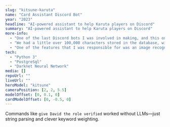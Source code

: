 ```yaml
---
slug: "kitsune-karuta"
name: "Card Assistant Discord Bot"
year: "2023"
headline: "AI-powered assistant to help Karuta players on Discord"
summary: "AI-powered assistant to help Karuta players on Discord"
more-info:
  - "One of the last Discord bots I was involved in making, and this one was a team effort. I worked with three of my friends with Github to create this bot."
  - "We had a little over 100,000 characters stored in the database, with a number of relationships between them to manage."
  - "One of the features that I was responsible for was an image recognition parser. I labeled about 100 images to train a small neural network on, and used that to assist with parsing an image of a maze from a minigame."
tech:
  - "Python 3"
  - "PostgreSql"
  - "Darknet Neural Network"
media: []
repoUrl: ""
liveUrl: ""
heroModel: "kitsune"
cameraPosition: [2, 2, 5.5]
modelOffset: [0, 0.1, 0]
cardModelOffset: [0, -0.5, 0]
---
```

Commands like `give David the role verified` worked  without LLMs—just string parsing and clever keyword weighting.
